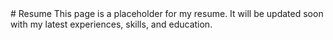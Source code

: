 <article className="w-full mx-auto p-2">
# Resume
This page is a placeholder for my resume. It will be updated soon with my latest experiences, skills, and education.
</article>